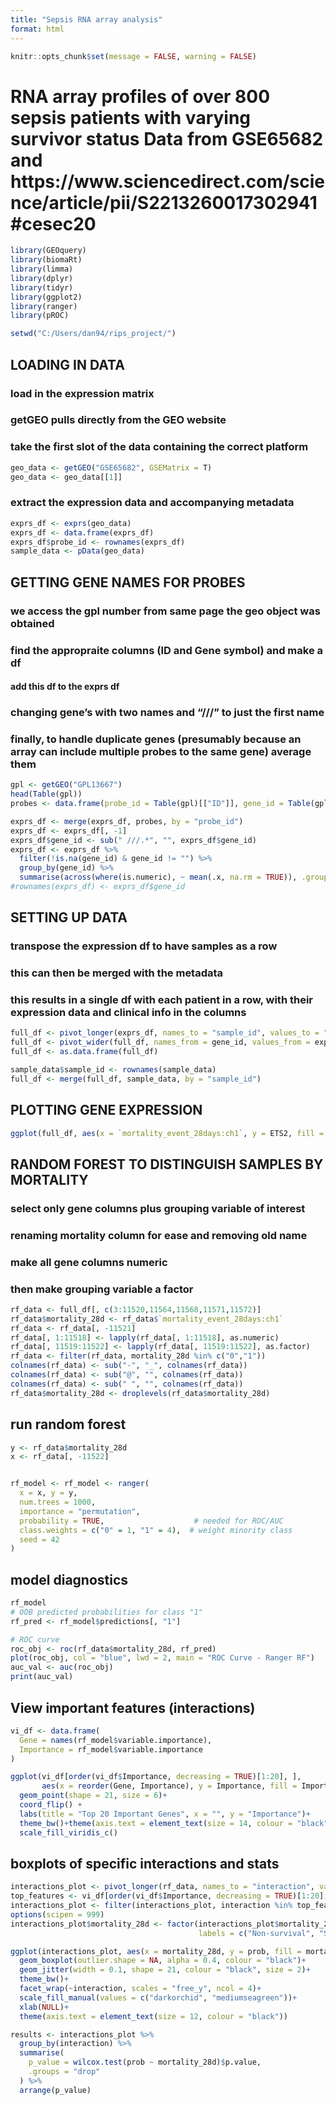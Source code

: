 ```yaml
---
title: "Sepsis RNA array analysis"
format: html
---
```


```r
knitr::opts_chunk$set(message = FALSE, warning = FALSE)
```

# RNA array profiles of over 800 sepsis patients with varying survivor status Data from GSE65682 and https://www.sciencedirect.com/science/article/pii/S2213260017302941#cesec20

```r
library(GEOquery)
library(biomaRt)
library(limma)
library(dplyr)
library(tidyr)
library(ggplot2)
library(ranger)
library(pROC)
```

```r
setwd("C:/Users/dan94/rips_project/")
```

## LOADING IN DATA
### load in the expression matrix
### getGEO pulls directly from the GEO website
### take the first slot of the data containing the correct platform

```r
geo_data <- getGEO("GSE65682", GSEMatrix = T)
geo_data <- geo_data[[1]]
```

### extract the expression data and accompanying metadata
```r
exprs_df <- exprs(geo_data)
exprs_df <- data.frame(exprs_df)
exprs_df$probe_id <- rownames(exprs_df)
sample_data <- pData(geo_data)
```

## GETTING GENE NAMES FOR PROBES
### we access the gpl number from same page the geo object was obtained
### find the appropraite columns (ID and Gene symbol) and make a df
#### add this df to the exprs df
### changing gene's with two names and "///" to just the first name
### finally, to handle duplicate genes (presumably because an array can include multiple probes to the same gene) average them

```r
gpl <- getGEO("GPL13667")
head(Table(gpl))
probes <- data.frame(probe_id = Table(gpl)[["ID"]], gene_id = Table(gpl)[["Gene Symbol"]])

exprs_df <- merge(exprs_df, probes, by = "probe_id")
exprs_df <- exprs_df[, -1]
exprs_df$gene_id <- sub(" ///.*", "", exprs_df$gene_id)
exprs_df <- exprs_df %>%
  filter(!is.na(gene_id) & gene_id != "") %>%
  group_by(gene_id) %>%
  summarise(across(where(is.numeric), ~ mean(.x, na.rm = TRUE)), .groups = "drop")
#rownames(exprs_df) <- exprs_df$gene_id
```


## SETTING UP DATA
### transpose the expression df to have samples as a row
### this can then be merged with the metadata
### this results in a single df with each patient in a row, with their expression data and clinical info in the columns
```r
full_df <- pivot_longer(exprs_df, names_to = "sample_id", values_to = "expression", cols = 2:803)
full_df <- pivot_wider(full_df, names_from = gene_id, values_from = expression)
full_df <- as.data.frame(full_df)

sample_data$sample_id <- rownames(sample_data)
full_df <- merge(full_df, sample_data, by = "sample_id")
```

## PLOTTING GENE EXPRESSION

```r
ggplot(full_df, aes(x = `mortality_event_28days:ch1`, y = ETS2, fill = `endotype_cohort:ch1`))+geom_boxplot(outlier.shape = NA)+theme_bw()
```


## RANDOM FOREST TO DISTINGUISH SAMPLES BY MORTALITY
### select only gene columns plus grouping variable of interest
### renaming mortality column for ease and removing old name
### make all gene columns numeric
### then make grouping variable a factor
```r
rf_data <- full_df[, c(3:11520,11564,11568,11571,11572)]
rf_data$mortality_28d <- rf_data$`mortality_event_28days:ch1`
rf_data <- rf_data[, -11521]
rf_data[, 1:11518] <- lapply(rf_data[, 1:11518], as.numeric)
rf_data[, 11519:11522] <- lapply(rf_data[, 11519:11522], as.factor)
rf_data <- filter(rf_data, mortality_28d %in% c("0","1"))
colnames(rf_data) <- sub("-", "_", colnames(rf_data))
colnames(rf_data) <- sub("@", "", colnames(rf_data))
colnames(rf_data) <- sub(" ", "", colnames(rf_data))
rf_data$mortality_28d <- droplevels(rf_data$mortality_28d)
```

## run random forest
```r
y <- rf_data$mortality_28d
x <- rf_data[, -11522]


rf_model <- rf_model <- ranger(
  x = x, y = y, 
  num.trees = 1000,
  importance = "permutation",
  probability = TRUE,                    # needed for ROC/AUC
  class.weights = c("0" = 1, "1" = 4),  # weight minority class
  seed = 42
)
```

## model diagnostics
```r
rf_model
# OOB predicted probabilities for class "1"
rf_pred <- rf_model$predictions[, "1"]

# ROC curve
roc_obj <- roc(rf_data$mortality_28d, rf_pred)
plot(roc_obj, col = "blue", lwd = 2, main = "ROC Curve - Ranger RF")
auc_val <- auc(roc_obj)
print(auc_val)
```

## View important features (interactions)
```r
vi_df <- data.frame(
  Gene = names(rf_model$variable.importance),
  Importance = rf_model$variable.importance
)

ggplot(vi_df[order(vi_df$Importance, decreasing = TRUE)[1:20], ], 
       aes(x = reorder(Gene, Importance), y = Importance, fill = Importance)) +
  geom_point(shape = 21, size = 6)+
  coord_flip() +
  labs(title = "Top 20 Important Genes", x = "", y = "Importance")+
  theme_bw()+theme(axis.text = element_text(size = 14, colour = "black"))+
  scale_fill_viridis_c()
```

## boxplots of specific interactions and stats
```r
interactions_plot <- pivot_longer(rf_data, names_to = "interaction", values_to = "prob", 1:11518)
top_features <- vi_df[order(vi_df$Importance, decreasing = TRUE)[1:20],]
interactions_plot <- filter(interactions_plot, interaction %in% top_features$Gene)
options(scipen = 999)
interactions_plot$mortality_28d <- factor(interactions_plot$mortality_28d, levels = c("1", "0"),
                                          labels = c("Non-survival", "Survival"))

ggplot(interactions_plot, aes(x = mortality_28d, y = prob, fill = mortality_28d))+
  geom_boxplot(outlier.shape = NA, alpha = 0.4, colour = "black")+
  geom_jitter(width = 0.1, shape = 21, colour = "black", size = 2)+
  theme_bw()+
  facet_wrap(~interaction, scales = "free_y", ncol = 4)+
  scale_fill_manual(values = c("darkorchid", "mediumseagreen"))+
  xlab(NULL)+
  theme(axis.text = element_text(size = 12, colour = "black"))

results <- interactions_plot %>%
  group_by(interaction) %>%
  summarise(
    p_value = wilcox.test(prob ~ mortality_28d)$p.value,
    .groups = "drop"
  ) %>%
  arrange(p_value)
```